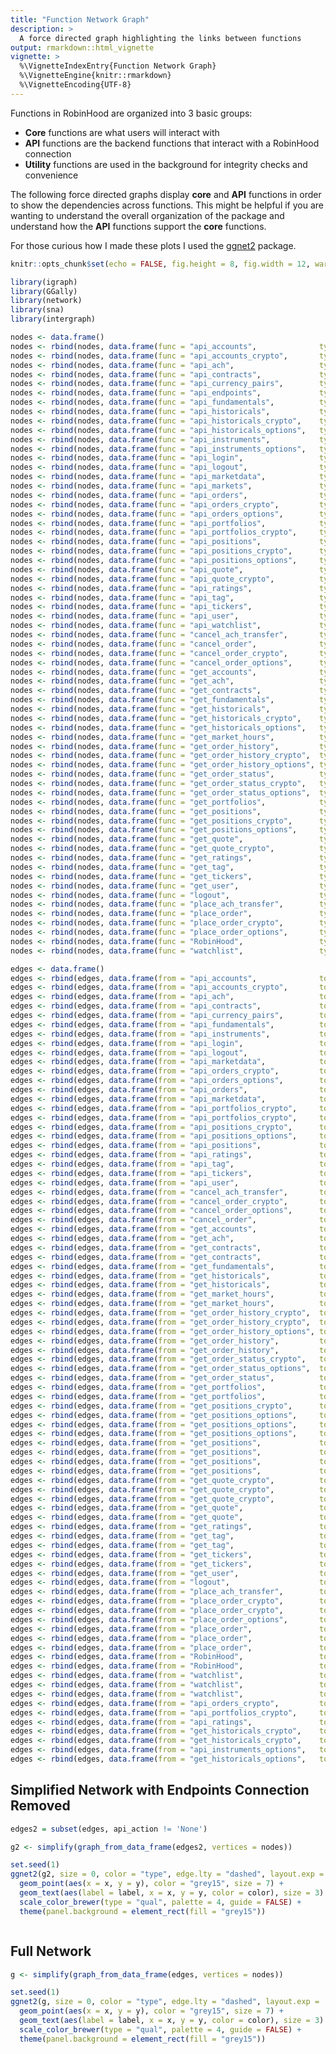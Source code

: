 ```yaml
---
title: "Function Network Graph"
description: >
  A force directed graph highlighting the links between functions
output: rmarkdown::html_vignette
vignette: >
  %\VignetteIndexEntry{Function Network Graph}
  %\VignetteEngine{knitr::rmarkdown}
  %\VignetteEncoding{UTF-8}
---
```


Functions in RobinHood are organized into 3 basic groups:

  - **Core** functions are what users will interact with
  - **API** functions are the backend functions that interact with a RobinHood connection
  - **Utility** functions are used in the background for integrity checks and convenience

The following force directed graphs display **core** and **API** functions in order to show the dependencies across functions. This might be helpful if you are wanting to understand the overall organization of the package and understand how the **API** functions support the **core** functions.

For those curious how I made these plots I used the [ggnet2](https://briatte.github.io/ggnet/) package.

```r
knitr::opts_chunk$set(echo = FALSE, fig.height = 8, fig.width = 12, warnings = FALSE, message = FALSE, comment = NA)
```


```r

library(igraph)
library(GGally)
library(network)
library(sna)
library(intergraph)

nodes <- data.frame()
nodes <- rbind(nodes, data.frame(func = "api_accounts",              type = "API",     category = ""))
nodes <- rbind(nodes, data.frame(func = "api_accounts_crypto",       type = "API",     category = ""))
nodes <- rbind(nodes, data.frame(func = "api_ach",                   type = "API",     category = ""))
nodes <- rbind(nodes, data.frame(func = "api_contracts",             type = "API",     category = ""))
nodes <- rbind(nodes, data.frame(func = "api_currency_pairs",        type = "API",     category = ""))
nodes <- rbind(nodes, data.frame(func = "api_endpoints",             type = "API",     category = ""))
nodes <- rbind(nodes, data.frame(func = "api_fundamentals",          type = "API",     category = ""))
nodes <- rbind(nodes, data.frame(func = "api_historicals",           type = "API",     category = ""))
nodes <- rbind(nodes, data.frame(func = "api_historicals_crypto",    type = "API",     category = ""))
nodes <- rbind(nodes, data.frame(func = "api_historicals_options",   type = "API",     category = ""))
nodes <- rbind(nodes, data.frame(func = "api_instruments",           type = "API",     category = ""))
nodes <- rbind(nodes, data.frame(func = "api_instruments_options",   type = "API",     category = ""))
nodes <- rbind(nodes, data.frame(func = "api_login",                 type = "API",     category = ""))
nodes <- rbind(nodes, data.frame(func = "api_logout",                type = "API",     category = ""))
nodes <- rbind(nodes, data.frame(func = "api_marketdata",            type = "API",     category = ""))
nodes <- rbind(nodes, data.frame(func = "api_markets",               type = "API",     category = ""))
nodes <- rbind(nodes, data.frame(func = "api_orders",                type = "API",     category = ""))
nodes <- rbind(nodes, data.frame(func = "api_orders_crypto",         type = "API",     category = ""))
nodes <- rbind(nodes, data.frame(func = "api_orders_options",        type = "API",     category = ""))
nodes <- rbind(nodes, data.frame(func = "api_portfolios",            type = "API",     category = ""))
nodes <- rbind(nodes, data.frame(func = "api_portfolios_crypto",     type = "API",     category = ""))
nodes <- rbind(nodes, data.frame(func = "api_positions",             type = "API",     category = ""))
nodes <- rbind(nodes, data.frame(func = "api_positions_crypto",      type = "API",     category = ""))
nodes <- rbind(nodes, data.frame(func = "api_positions_options",     type = "API",     category = ""))
nodes <- rbind(nodes, data.frame(func = "api_quote",                 type = "API",     category = ""))
nodes <- rbind(nodes, data.frame(func = "api_quote_crypto",          type = "API",     category = ""))
nodes <- rbind(nodes, data.frame(func = "api_ratings",               type = "API",     category = ""))
nodes <- rbind(nodes, data.frame(func = "api_tag",                   type = "API",     category = ""))
nodes <- rbind(nodes, data.frame(func = "api_tickers",               type = "API",     category = ""))
nodes <- rbind(nodes, data.frame(func = "api_user",                  type = "API",     category = ""))
nodes <- rbind(nodes, data.frame(func = "api_watchlist",             type = "API",     category = ""))
nodes <- rbind(nodes, data.frame(func = "cancel_ach_transfer",       type = "Core",    category = ""))
nodes <- rbind(nodes, data.frame(func = "cancel_order",              type = "Core",    category = ""))
nodes <- rbind(nodes, data.frame(func = "cancel_order_crypto",       type = "Core",    category = ""))
nodes <- rbind(nodes, data.frame(func = "cancel_order_options",      type = "Core",    category = ""))
nodes <- rbind(nodes, data.frame(func = "get_accounts",              type = "Core",    category = ""))
nodes <- rbind(nodes, data.frame(func = "get_ach",                   type = "Core",    category = ""))
nodes <- rbind(nodes, data.frame(func = "get_contracts",             type = "Core",    category = ""))
nodes <- rbind(nodes, data.frame(func = "get_fundamentals",          type = "Core",    category = ""))
nodes <- rbind(nodes, data.frame(func = "get_historicals",           type = "Core",    category = ""))
nodes <- rbind(nodes, data.frame(func = "get_historicals_crypto",    type = "Core",    category = ""))
nodes <- rbind(nodes, data.frame(func = "get_historicals_options",   type = "Core",    category = ""))
nodes <- rbind(nodes, data.frame(func = "get_market_hours",          type = "Core",    category = ""))
nodes <- rbind(nodes, data.frame(func = "get_order_history",         type = "Core",    category = ""))
nodes <- rbind(nodes, data.frame(func = "get_order_history_crypto",  type = "Core",    category = ""))
nodes <- rbind(nodes, data.frame(func = "get_order_history_options", type = "Core",    category = ""))
nodes <- rbind(nodes, data.frame(func = "get_order_status",          type = "Core",    category = ""))
nodes <- rbind(nodes, data.frame(func = "get_order_status_crypto",   type = "Core",    category = ""))
nodes <- rbind(nodes, data.frame(func = "get_order_status_options",  type = "Core",    category = ""))
nodes <- rbind(nodes, data.frame(func = "get_portfolios",            type = "Core",    category = ""))
nodes <- rbind(nodes, data.frame(func = "get_positions",             type = "Core",    category = ""))
nodes <- rbind(nodes, data.frame(func = "get_positions_crypto",      type = "Core",    category = ""))
nodes <- rbind(nodes, data.frame(func = "get_positions_options",     type = "Core",    category = ""))
nodes <- rbind(nodes, data.frame(func = "get_quote",                 type = "Core",    category = ""))
nodes <- rbind(nodes, data.frame(func = "get_quote_crypto",          type = "Core",    category = ""))
nodes <- rbind(nodes, data.frame(func = "get_ratings",               type = "Core",    category = ""))
nodes <- rbind(nodes, data.frame(func = "get_tag",                   type = "Core",    category = ""))
nodes <- rbind(nodes, data.frame(func = "get_tickers",               type = "Core",    category = ""))
nodes <- rbind(nodes, data.frame(func = "get_user",                  type = "Core",    category = ""))
nodes <- rbind(nodes, data.frame(func = "logout",                    type = "Core",    category = ""))
nodes <- rbind(nodes, data.frame(func = "place_ach_transfer",        type = "Core",    category = ""))
nodes <- rbind(nodes, data.frame(func = "place_order",               type = "Core",    category = ""))
nodes <- rbind(nodes, data.frame(func = "place_order_crypto",        type = "Core",    category = ""))
nodes <- rbind(nodes, data.frame(func = "place_order_options",       type = "Core",    category = ""))
nodes <- rbind(nodes, data.frame(func = "RobinHood",                 type = "Core",    category = ""))
nodes <- rbind(nodes, data.frame(func = "watchlist",                 type = "Core",    category = ""))

edges <- data.frame()
edges <- rbind(edges, data.frame(from = "api_accounts",              to = "api_endpoints",           api_action = "None"))
edges <- rbind(edges, data.frame(from = "api_accounts_crypto",       to = "api_endpoints",           api_action = "None"))
edges <- rbind(edges, data.frame(from = "api_ach",                   to = "api_endpoints",           api_action = "None"))
edges <- rbind(edges, data.frame(from = "api_contracts",             to = "api_endpoints",           api_action = "None"))
edges <- rbind(edges, data.frame(from = "api_currency_pairs",        to = "api_endpoints",           api_action = "None"))
edges <- rbind(edges, data.frame(from = "api_fundamentals",          to = "api_endpoints",           api_action = "None"))
edges <- rbind(edges, data.frame(from = "api_instruments",           to = "api_endpoints",           api_action = "None"))
edges <- rbind(edges, data.frame(from = "api_login",                 to = "api_endpoints",           api_action = "None"))
edges <- rbind(edges, data.frame(from = "api_logout",                to = "api_endpoints",           api_action = "None"))
edges <- rbind(edges, data.frame(from = "api_marketdata",            to = "api_endpoints",           api_action = "None"))
edges <- rbind(edges, data.frame(from = "api_orders_crypto",         to = "api_endpoints",           api_action = "None"))
edges <- rbind(edges, data.frame(from = "api_orders_options",        to = "api_endpoints",           api_action = "None"))
edges <- rbind(edges, data.frame(from = "api_orders",                to = "api_endpoints",           api_action = "None"))
edges <- rbind(edges, data.frame(from = "api_marketdata",            to = "api_endpoints",           api_action = "None"))
edges <- rbind(edges, data.frame(from = "api_portfolios_crypto",     to = "api_endpoints",           api_action = "None"))
edges <- rbind(edges, data.frame(from = "api_portfolios_crypto",     to = "api_accounts_crypto",     api_action = "None"))
edges <- rbind(edges, data.frame(from = "api_positions_crypto",      to = "api_endpoints",           api_action = "None"))
edges <- rbind(edges, data.frame(from = "api_positions_options",     to = "api_endpoints",           api_action = "None"))
edges <- rbind(edges, data.frame(from = "api_positions",             to = "api_endpoints",           api_action = "None"))
edges <- rbind(edges, data.frame(from = "api_ratings",               to = "api_endpoints",           api_action = "None"))
edges <- rbind(edges, data.frame(from = "api_tag",                   to = "api_endpoints",           api_action = "None"))
edges <- rbind(edges, data.frame(from = "api_tickers",               to = "api_endpoints",           api_action = "None"))
edges <- rbind(edges, data.frame(from = "api_user",                  to = "api_endpoints",           api_action = "None"))
edges <- rbind(edges, data.frame(from = "cancel_ach_transfer",       to = "api_ach",                 api_action = "PUT"))
edges <- rbind(edges, data.frame(from = "cancel_order_crypto",       to = "api_orders_crypto",       api_action = "PUT"))
edges <- rbind(edges, data.frame(from = "cancel_order_options",      to = "api_orders_options",      api_action = "PUT"))
edges <- rbind(edges, data.frame(from = "cancel_order",              to = "api_orders",              api_action = "PUT"))
edges <- rbind(edges, data.frame(from = "get_accounts",              to = "api_accounts",            api_action = "GET"))
edges <- rbind(edges, data.frame(from = "get_ach",                   to = "api_ach",                 api_action = "GET"))
edges <- rbind(edges, data.frame(from = "get_contracts",             to = "api_contracts",           api_action = "GET"))
edges <- rbind(edges, data.frame(from = "get_contracts",             to = "api_marketdata",          api_action = "GET"))
edges <- rbind(edges, data.frame(from = "get_fundamentals",          to = "api_fundamentals",        api_action = "GET"))
edges <- rbind(edges, data.frame(from = "get_historicals",           to = "api_endpoints",           api_action = "None"))
edges <- rbind(edges, data.frame(from = "get_historicals",           to = "api_historicals",         api_action = "GET"))
edges <- rbind(edges, data.frame(from = "get_market_hours",          to = "api_markets",             api_action = "GET"))
edges <- rbind(edges, data.frame(from = "get_market_hours",          to = "api_endpoints",           api_action = "None"))
edges <- rbind(edges, data.frame(from = "get_order_history_crypto",  to = "api_orders_crypto",       api_action = "GET"))
edges <- rbind(edges, data.frame(from = "get_order_history_crypto",  to = "api_currency_pairs",      api_action = "GET"))
edges <- rbind(edges, data.frame(from = "get_order_history_options", to = "api_orders_options",      api_action = "GET"))
edges <- rbind(edges, data.frame(from = "get_order_history",         to = "api_orders",              api_action = "GET"))
edges <- rbind(edges, data.frame(from = "get_order_history",         to = "api_instruments",         api_action = "GET"))
edges <- rbind(edges, data.frame(from = "get_order_status_crypto",   to = "api_orders_crypto",       api_action = "GET"))
edges <- rbind(edges, data.frame(from = "get_order_status_options",  to = "api_orders",              api_action = "GET"))
edges <- rbind(edges, data.frame(from = "get_order_status",          to = "api_orders",              api_action = "GET"))
edges <- rbind(edges, data.frame(from = "get_portfolios",            to = "api_endpoints",           api_action = "None"))
edges <- rbind(edges, data.frame(from = "get_portfolios",            to = "api_portfolios",          api_action = "GET"))
edges <- rbind(edges, data.frame(from = "get_positions_crypto",      to = "api_positions_crypto",    api_action = "GET"))
edges <- rbind(edges, data.frame(from = "get_positions_options",     to = "api_positions_options",   api_action = "GET"))
edges <- rbind(edges, data.frame(from = "get_positions_options",     to = "api_instruments_options", api_action = "GET"))
edges <- rbind(edges, data.frame(from = "get_positions_options",     to = "api_marketdata",          api_action = "GET"))
edges <- rbind(edges, data.frame(from = "get_positions",             to = "api_positions",           api_action = "GET"))
edges <- rbind(edges, data.frame(from = "get_positions",             to = "api_instruments",         api_action = "GET"))
edges <- rbind(edges, data.frame(from = "get_positions",             to = "api_endpoints",           api_action = "None"))
edges <- rbind(edges, data.frame(from = "get_positions",             to = "api_quote",               api_action = "GET"))
edges <- rbind(edges, data.frame(from = "get_quote_crypto",          to = "api_currency_pairs",      api_action = "GET"))
edges <- rbind(edges, data.frame(from = "get_quote_crypto",          to = "api_endpoints",           api_action = "None"))
edges <- rbind(edges, data.frame(from = "get_quote_crypto",          to = "api_quote_crypto",        api_action = "GET"))
edges <- rbind(edges, data.frame(from = "get_quote",                 to = "api_endpoints",           api_action = "None"))
edges <- rbind(edges, data.frame(from = "get_quote",                 to = "api_quote",               api_action = "GET"))
edges <- rbind(edges, data.frame(from = "get_ratings",               to = "api_ratings",             api_action = "GET"))
edges <- rbind(edges, data.frame(from = "get_tag",                   to = "api_tag",                 api_action = "GET"))
edges <- rbind(edges, data.frame(from = "get_tag",                   to = "api_instruments",         api_action = "GET"))
edges <- rbind(edges, data.frame(from = "get_tickers",               to = "api_tickers",             api_action = "GET"))
edges <- rbind(edges, data.frame(from = "get_tickers",               to = "get_fundamentals",        api_action = "GET"))
edges <- rbind(edges, data.frame(from = "get_user",                  to = "api_user",                api_action = "GET"))
edges <- rbind(edges, data.frame(from = "logout",                    to = "api_logout",              api_action = "POST"))
edges <- rbind(edges, data.frame(from = "place_ach_transfer",        to = "api_ach",                 api_action = "POST"))
edges <- rbind(edges, data.frame(from = "place_order_crypto",        to = "api_currency_pairs",      api_action = "GET"))
edges <- rbind(edges, data.frame(from = "place_order_crypto",        to = "api_orders_crypto",       api_action = "POST"))
edges <- rbind(edges, data.frame(from = "place_order_options",       to = "api_orders_options",      api_action = "POST"))
edges <- rbind(edges, data.frame(from = "place_order",               to = "api_endpoints",           api_action = "None"))
edges <- rbind(edges, data.frame(from = "place_order",               to = "api_quote",               api_action = "GET"))
edges <- rbind(edges, data.frame(from = "place_order",               to = "api_orders",              api_action = "POST"))
edges <- rbind(edges, data.frame(from = "RobinHood",                 to = "api_login",               api_action = "POST"))
edges <- rbind(edges, data.frame(from = "RobinHood",                 to = "api_accounts",            api_action = "GET"))
edges <- rbind(edges, data.frame(from = "watchlist",                 to = "api_endpoints",           api_action = "None"))
edges <- rbind(edges, data.frame(from = "watchlist",                 to = "api_watchlist",           api_action = "GET"))
edges <- rbind(edges, data.frame(from = "watchlist",                 to = "api_fundamentals",        api_action = "Mixed"))
edges <- rbind(edges, data.frame(from = "api_orders_crypto",         to = "api_accounts_crypto",     api_action = "GET"))
edges <- rbind(edges, data.frame(from = "api_portfolios_crypto",     to = "api_accounts_crypto",     api_action = "GET"))
edges <- rbind(edges, data.frame(from = "api_ratings",               to = "api_instruments",         api_action = "GET"))
edges <- rbind(edges, data.frame(from = "get_historicals_crypto",    to = "api_historicals_crypto",  api_action = "GET"))
edges <- rbind(edges, data.frame(from = "get_historicals_crypto",    to = "api_currency_pairs",      api_action = "GET"))
edges <- rbind(edges, data.frame(from = "api_instruments_options",   to = "api_historicals_options", api_action = "GET"))
edges <- rbind(edges, data.frame(from = "get_historicals_options",   to = "api_historicals_options", api_action = "GET"))

```

## Simplified Network with Endpoints Connection Removed

```r

edges2 = subset(edges, api_action != 'None')

g2 <- simplify(graph_from_data_frame(edges2, vertices = nodes))

set.seed(1)
ggnet2(g2, size = 0, color = "type", edge.lty = "dashed", layout.exp = .15) +
  geom_point(aes(x = x, y = y), color = "grey15", size = 7) +
  geom_text(aes(label = label, x = x, y = y, color = color), size = 3) +
  scale_color_brewer(type = "qual", palette = 4, guide = FALSE) +
  theme(panel.background = element_rect(fill = "grey15"))



```


## Full Network

```r

g <- simplify(graph_from_data_frame(edges, vertices = nodes))

set.seed(1)
ggnet2(g, size = 0, color = "type", edge.lty = "dashed", layout.exp = .15) +
  geom_point(aes(x = x, y = y), color = "grey15", size = 7) +
  geom_text(aes(label = label, x = x, y = y, color = color), size = 3) +
  scale_color_brewer(type = "qual", palette = 4, guide = FALSE) +
  theme(panel.background = element_rect(fill = "grey15"))


```
